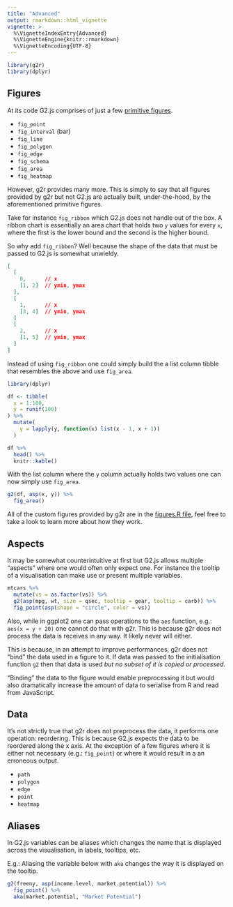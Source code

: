 ```yaml
---
title: "Advanced"
output: rmarkdown::html_vignette
vignette: >
  %\VignetteIndexEntry{Advanced}
  %\VignetteEngine{knitr::rmarkdown}
  %\VignetteEncoding{UTF-8}
---
```


```r
library(g2r)
library(dplyr)
```

## Figures

At its code G2.js comprises of just a few [primitive figures](https://g2.antv.vision/en/docs/api/advanced/register-shape).

- `fig_point`
- `fig_interval` (bar)
- `fig_line`
- `fig_polygon`
- `fig_edge`
- `fig_schema`
- `fig_area`
- `fig_heatmap`

However, g2r provides many more. This is simply to say that all figures provided by g2r but not G2.js are actually built, under-the-hood, by the aforementioned primitive figures.

Take for instance `fig_ribbon` which G2.js does not handle out of the box. A ribbon chart is essentially an area chart that holds two `y` values for every `x`, where the first is the lower bound and the second is the higher bound.

So why add `fig_ribbon`? Well because the shape of the data that must be passed to G2.js is somewhat unwieldy.

```json
[
  [
    0,      // x
    [1, 2]  // ymin, ymax
  ],
  [
    1,      // x
    [3, 4]  // ymin, ymax
  ]
  [
    2,      // x
    [1, 5]  // ymin, ymax
  ]
]
```

Instead of using `fig_ribbon` one could simply build the a list column tibble that resembles the above and use `fig_area`.

```r
library(dplyr)

df <- tibble(
  x = 1:100,
  y = runif(100)
) %>% 
  mutate(
    y = lapply(y, function(x) list(x - 1, x + 1))
  )

df %>% 
  head() %>% 
  knitr::kable()
```

With the list column where the `y` column actually holds two values one can now simply use `fig_area`.

```r
g2(df, asp(x, y)) %>% 
  fig_area()
```

All of the custom figures provided by g2r are in the [figures.R file](https://github.com/devOpifex/g2r/blob/master/R/figures.R), feel free to take a look to learn more about how they work.

## Aspects

It may be somewhat counterintuitive at first but G2.js allows multiple "aspects" where one would often only expect one. For instance the tooltip of a visualisation can make use or present multiple variables.

```r
mtcars %>% 
  mutate(vs = as.factor(vs)) %>% 
  g2(asp(mpg, wt, size = qsec, tooltip = gear, tooltip = carb)) %>% 
  fig_point(asp(shape = "circle", color = vs))
```

Also, while in ggplot2 one can pass operations to the `aes` function, e.g.: `aes(x = y + 20)` one cannot do that with g2r. This is because g2r does not process the data is receives in any way. It likely never will either. 

This is because, in an attempt to improve performances, g2r does not "bind" the data used in a figure to it. If data was passed to the initialisation function `g2` then that data is used _but no subset of it is copied or processed._

"Binding" the data to the figure would enable preprocessing it but would also dramatically increase the amount of data to serialise from R and read from JavaScript.

## Data

It's not strictly true that g2r does not preprocess the data, it performs one operation: reordering. This is because G2.js expects the data to be reordered along the x axis. At the exception of a few figures where it is either not necessary (e.g.: `fig_point`) or where it would result in a an erroneous output.

- `path` 
- `polygon` 
- `edge`
- `point`
- `heatmap`

## Aliases

In G2.js variables can be aliases which changes the name that is displayed across the visualisation, in labels, tooltips, etc.

E.g.: Aliasing the variable below with `aka` changes the way it is displayed on the tooltip.

```r
g2(freeny, asp(income.level, market.potential)) %>% 
  fig_point() %>% 
  aka(market.potential, "Market Potential")
```
